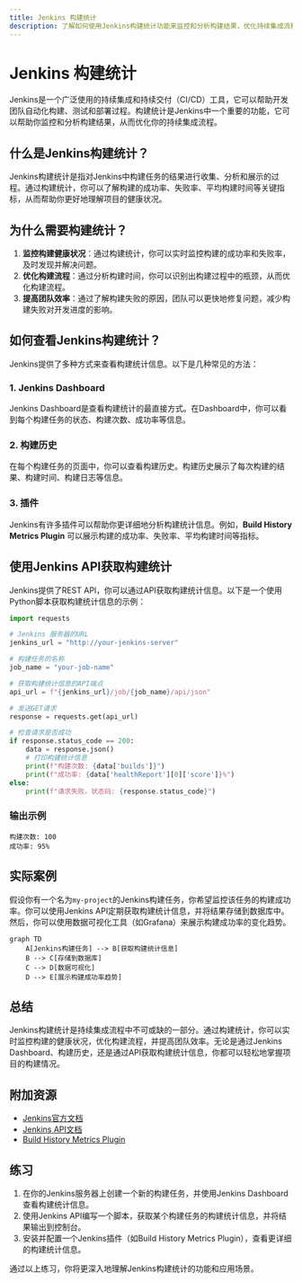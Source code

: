 ```yaml
---
title: Jenkins 构建统计
description: 了解如何使用Jenkins构建统计功能来监控和分析构建结果，优化持续集成流程。
---
```


# Jenkins 构建统计

Jenkins是一个广泛使用的持续集成和持续交付（CI/CD）工具，它可以帮助开发团队自动化构建、测试和部署过程。构建统计是Jenkins中一个重要的功能，它可以帮助你监控和分析构建结果，从而优化你的持续集成流程。

## 什么是Jenkins构建统计？

Jenkins构建统计是指对Jenkins中构建任务的结果进行收集、分析和展示的过程。通过构建统计，你可以了解构建的成功率、失败率、平均构建时间等关键指标，从而帮助你更好地理解项目的健康状况。

## 为什么需要构建统计？

1. **监控构建健康状况**：通过构建统计，你可以实时监控构建的成功率和失败率，及时发现并解决问题。
2. **优化构建流程**：通过分析构建时间，你可以识别出构建过程中的瓶颈，从而优化构建流程。
3. **提高团队效率**：通过了解构建失败的原因，团队可以更快地修复问题，减少构建失败对开发进度的影响。

## 如何查看Jenkins构建统计？

Jenkins提供了多种方式来查看构建统计信息。以下是几种常见的方法：

### 1. Jenkins Dashboard

Jenkins Dashboard是查看构建统计的最直接方式。在Dashboard中，你可以看到每个构建任务的状态、构建次数、成功率等信息。

### 2. 构建历史

在每个构建任务的页面中，你可以查看构建历史。构建历史展示了每次构建的结果、构建时间、构建日志等信息。

### 3. 插件

Jenkins有许多插件可以帮助你更详细地分析构建统计信息。例如，**Build History Metrics Plugin** 可以展示构建的成功率、失败率、平均构建时间等指标。

## 使用Jenkins API获取构建统计

Jenkins提供了REST API，你可以通过API获取构建统计信息。以下是一个使用Python脚本获取构建统计信息的示例：

```python
import requests

# Jenkins 服务器的URL
jenkins_url = "http://your-jenkins-server"

# 构建任务的名称
job_name = "your-job-name"

# 获取构建统计信息的API端点
api_url = f"{jenkins_url}/job/{job_name}/api/json"

# 发送GET请求
response = requests.get(api_url)

# 检查请求是否成功
if response.status_code == 200:
    data = response.json()
    # 打印构建统计信息
    print(f"构建次数: {data['builds']}")
    print(f"成功率: {data['healthReport'][0]['score']}%")
else:
    print(f"请求失败，状态码: {response.status_code}")
```

### 输出示例

```plaintext
构建次数: 100
成功率: 95%
```

## 实际案例

假设你有一个名为`my-project`的Jenkins构建任务，你希望监控该任务的构建成功率。你可以使用Jenkins API定期获取构建统计信息，并将结果存储到数据库中。然后，你可以使用数据可视化工具（如Grafana）来展示构建成功率的变化趋势。

```mermaid
graph TD
    A[Jenkins构建任务] --> B[获取构建统计信息]
    B --> C[存储到数据库]
    C --> D[数据可视化]
    D --> E[展示构建成功率趋势]
```

## 总结

Jenkins构建统计是持续集成流程中不可或缺的一部分。通过构建统计，你可以实时监控构建的健康状况，优化构建流程，并提高团队效率。无论是通过Jenkins Dashboard、构建历史，还是通过API获取构建统计信息，你都可以轻松地掌握项目的构建情况。

## 附加资源

- [Jenkins官方文档](https://www.jenkins.io/doc/)
- [Jenkins API文档](https://www.jenkins.io/doc/book/using/remote-access-api/)
- [Build History Metrics Plugin](https://plugins.jenkins.io/build-history-metrics-plugin/)

## 练习

1. 在你的Jenkins服务器上创建一个新的构建任务，并使用Jenkins Dashboard查看构建统计信息。
2. 使用Jenkins API编写一个脚本，获取某个构建任务的构建统计信息，并将结果输出到控制台。
3. 安装并配置一个Jenkins插件（如Build History Metrics Plugin），查看更详细的构建统计信息。

通过以上练习，你将更深入地理解Jenkins构建统计的功能和应用场景。